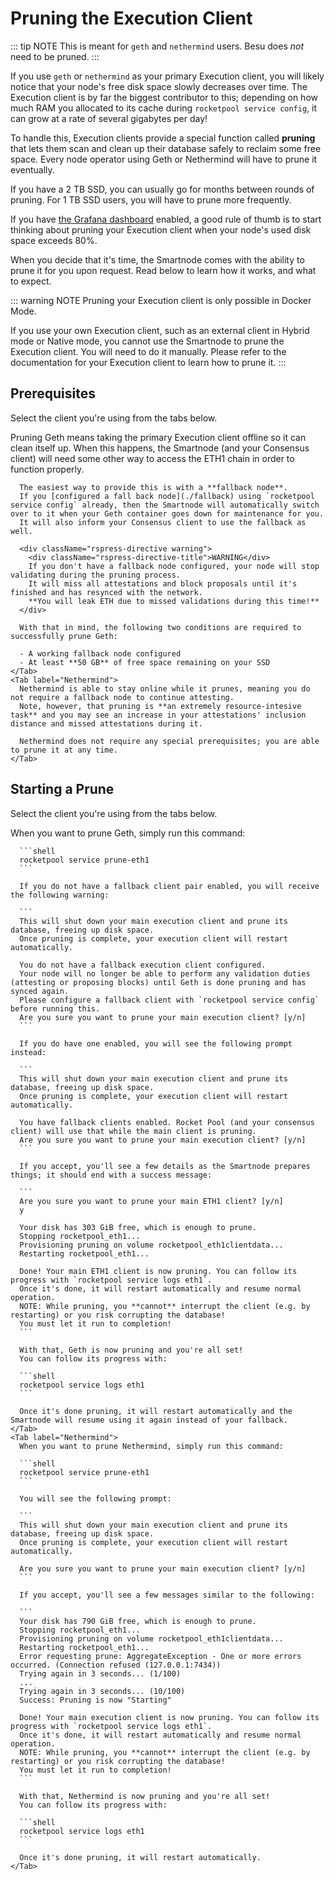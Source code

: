 
# Pruning the Execution Client

::: tip NOTE
This is meant for `geth` and `nethermind` users.
Besu does _not_ need to be pruned.
:::

If you use `geth` or `nethermind` as your primary Execution client, you will likely notice that your node's free disk space slowly decreases over time.
The Execution client is by far the biggest contributor to this; depending on how much RAM you allocated to its cache during `rocketpool service config`, it can grow at a rate of several gigabytes per day!

To handle this, Execution clients provide a special function called **pruning** that lets them scan and clean up their database safely to reclaim some free space.
Every node operator using Geth or Nethermind will have to prune it eventually.

If you have a 2 TB SSD, you can usually go for months between rounds of pruning.
For 1 TB SSD users, you will have to prune more frequently.

If you have [the Grafana dashboard](./grafana) enabled, a good rule of thumb is to start thinking about pruning your Execution client when your node's used disk space exceeds 80%.

When you decide that it's time, the Smartnode comes with the ability to prune it for you upon request.
Read below to learn how it works, and what to expect.

::: warning NOTE
Pruning your Execution client is only possible in Docker Mode.

If you use your own Execution client, such as an external client in Hybrid mode or Native mode, you cannot use the Smartnode to prune the Execution client.
You will need to do it manually.
Please refer to the documentation for your Execution client to learn how to prune it.
:::

## Prerequisites

Select the client you're using from the tabs below.

<div className="p-3">
  <Tabs>
    <Tab label="Geth">
      Pruning Geth means taking the primary Execution client offline so it can clean itself up.
      When this happens, the Smartnode (and your Consensus client) will need some other way to access the ETH1 chain in order to function properly.

      The easiest way to provide this is with a **fallback node**.
      If you [configured a fall back node](./fallback) using `rocketpool service config` already, then the Smartnode will automatically switch over to it when your Geth container goes down for maintenance for you.
      It will also inform your Consensus client to use the fallback as well.

      <div className="rspress-directive warning">
        <div className="rspress-directive-title">WARNING</div>
        If you don't have a fallback node configured, your node will stop validating during the pruning process.
        It will miss all attestations and block proposals until it's finished and has resynced with the network.
        **You will leak ETH due to missed validations during this time!**
      </div>

      With that in mind, the following two conditions are required to successfully prune Geth:

      - A working fallback node configured
      - At least **50 GB** of free space remaining on your SSD
    </Tab>
    <Tab label="Nethermind">
      Nethermind is able to stay online while it prunes, meaning you do not require a fallback node to continue attesting.
      Note, however, that pruning is **an extremely resource-intesive task** and you may see an increase in your attestations' inclusion distance and missed attestations during it.

      Nethermind does not require any special prerequisites; you are able to prune it at any time.
    </Tab>
  </Tabs>
</div>

## Starting a Prune

Select the client you're using from the tabs below.

<div className="p-3">
  <Tabs>
    <Tab label="Geth">
      When you want to prune Geth, simply run this command:

      ```shell
      rocketpool service prune-eth1
      ```

      If you do not have a fallback client pair enabled, you will receive the following warning:

      ```
      This will shut down your main execution client and prune its database, freeing up disk space.
      Once pruning is complete, your execution client will restart automatically.

      You do not have a fallback execution client configured.
      Your node will no longer be able to perform any validation duties (attesting or proposing blocks) until Geth is done pruning and has synced again.
      Please configure a fallback client with `rocketpool service config` before running this.
      Are you sure you want to prune your main execution client? [y/n]
      ```

      If you do have one enabled, you will see the following prompt instead:

      ```
      This will shut down your main execution client and prune its database, freeing up disk space.
      Once pruning is complete, your execution client will restart automatically.

      You have fallback clients enabled. Rocket Pool (and your consensus client) will use that while the main client is pruning.
      Are you sure you want to prune your main execution client? [y/n]
      ```

      If you accept, you'll see a few details as the Smartnode prepares things; it should end with a success message:

      ```
      Are you sure you want to prune your main ETH1 client? [y/n]
      y

      Your disk has 303 GiB free, which is enough to prune.
      Stopping rocketpool_eth1...
      Provisioning pruning on volume rocketpool_eth1clientdata...
      Restarting rocketpool_eth1...

      Done! Your main ETH1 client is now pruning. You can follow its progress with `rocketpool service logs eth1`.
      Once it's done, it will restart automatically and resume normal operation.
      NOTE: While pruning, you **cannot** interrupt the client (e.g. by restarting) or you risk corrupting the database!
      You must let it run to completion!
      ```

      With that, Geth is now pruning and you're all set!
      You can follow its progress with:

      ```shell
      rocketpool service logs eth1
      ```

      Once it's done pruning, it will restart automatically and the Smartnode will resume using it again instead of your fallback.
    </Tab>
    <Tab label="Nethermind">
      When you want to prune Nethermind, simply run this command:

      ```shell
      rocketpool service prune-eth1
      ```

      You will see the following prompt:

      ```
      This will shut down your main execution client and prune its database, freeing up disk space.
      Once pruning is complete, your execution client will restart automatically.

      Are you sure you want to prune your main execution client? [y/n]
      ```

      If you accept, you'll see a few messages similar to the following:

      ```
      Your disk has 790 GiB free, which is enough to prune.
      Stopping rocketpool_eth1...
      Provisioning pruning on volume rocketpool_eth1clientdata...
      Restarting rocketpool_eth1...
      Error requesting prune: AggregateException - One or more errors occurred. (Connection refused (127.0.0.1:7434))
      Trying again in 3 seconds... (1/100)
      ...
      Trying again in 3 seconds... (10/100)
      Success: Pruning is now "Starting"

      Done! Your main execution client is now pruning. You can follow its progress with `rocketpool service logs eth1`.
      Once it's done, it will restart automatically and resume normal operation.
      NOTE: While pruning, you **cannot** interrupt the client (e.g. by restarting) or you risk corrupting the database!
      You must let it run to completion!
      ```

      With that, Nethermind is now pruning and you're all set!
      You can follow its progress with:

      ```shell
      rocketpool service logs eth1
      ```

      Once it's done pruning, it will restart automatically.
    </Tab>
  </Tabs>
</div>